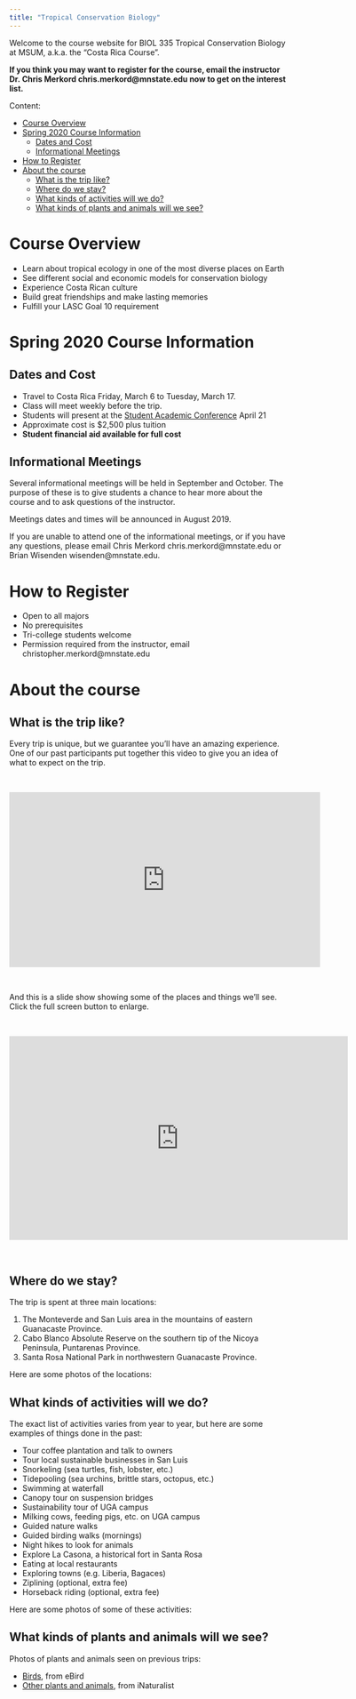 ```yaml
---
title: "Tropical Conservation Biology"
---
```


Welcome to the course website for BIOL 335 Tropical Conservation Biology at MSUM, a.k.a. the "Costa Rica Course".

**If you think you may want to register for the course, email the instructor Dr. Chris Merkord chris.merkord@mnstate.edu now to get on the interest list.**

Content:

- [Course Overview]
- [Spring 2020 Course Information]
    - [Dates and Cost]
    - [Informational Meetings]
- [How to Register]
- [About the course]
    - [What is the trip like?]
    - [Where do we stay?]
    - [What kinds of activities will we do?]
    - [What kinds of plants and animals will we see?]

# Course Overview

- Learn about tropical ecology in one of the most diverse places on Earth
- See different social and economic models for conservation biology
- Experience Costa Rican culture
- Build great friendships and make lasting memories
- Fulfill your LASC Goal 10 requirement

# Spring 2020 Course Information

## Dates and Cost

- Travel to Costa Rica Friday, March 6 to Tuesday, March 17.
- Class will meet weekly before the trip.
- Students will present at the [Student Academic Conference](https://www.mnstate.edu/sac/) April 21
- Approximate cost is $2,500 plus tuition
- **Student financial aid available for full cost**

## Informational Meetings

Several informational meetings will be held in September and October. The purpose of these is to give students a chance to hear more about the course and to ask questions of the instructor.

Meetings dates and times will be announced in August 2019.

If you are unable to attend one of the informational meetings, or if you have any questions, please email Chris Merkord chris.merkord@mnstate.edu or Brian Wisenden wisenden@mnstate.edu.

# How to Register

- Open to all majors
- No prerequisites
- Tri-college students welcome
- Permission required from the instructor, email christopher.merkord@mnstate.edu

# About the course

## What is the trip like?

Every trip is unique, but we guarantee you'll have an amazing experience. One of our past participants put together this video to give you an idea of what to expect on the trip.

<br />

<iframe width="560" height="315" src="https://www.youtube.com/embed/ylkJviot8Y4" frameborder="0" allow="autoplay; encrypted-media" allowfullscreen></iframe>

<br />

And this is a slide show showing some of the places and things we'll see. Click the full screen button to enlarge.

<br />

<iframe src="https://mnscu-my.sharepoint.com/personal/su7849xi_minnstate_edu/_layouts/15/Doc.aspx?sourcedoc={af26d47f-c379-45ac-a165-ee124504defd}&amp;action=embedview&amp;wdAr=1.7777777777777777" width="610px" height="367px" frameborder="0">This is an embedded <a target="_blank" href="https://office.com">Microsoft Office</a> presentation, powered by <a target="_blank" href="https://office.com/webapps">Office Online</a>.</iframe>

<br />

## Where do we stay?

The trip is spent at three main locations:

1. The Monteverde and San Luis area in the mountains of eastern Guanacaste Province.
2. Cabo Blanco Absolute Reserve on the southern tip of the Nicoya Peninsula, Puntarenas Province.
3. Santa Rosa National Park in northwestern Guanacaste Province.

Here are some photos of the locations:



## What kinds of activities will we do?

The exact list of activities varies from year to year, but here are some examples of things done in the past:

- Tour coffee plantation and talk to owners
- Tour local sustainable businesses in San Luis
- Snorkeling (sea turtles, fish, lobster, etc.)
- Tidepooling (sea urchins, brittle stars, octopus, etc.)
- Swimming at waterfall
- Canopy tour on suspension bridges
- Sustainability tour of UGA campus
- Milking cows, feeding pigs, etc. on UGA campus
- Guided nature walks
- Guided birding walks (mornings)
- Night hikes to look for animals
- Explore La Casona, a historical fort in Santa Rosa
- Eating at local restaurants
- Exploring towns (e.g. Liberia, Bagaces)
- Ziplining (optional, extra fee)
- Horseback riding (optional, extra fee)

Here are some photos of some of these activities:

## What kinds of plants and animals will we see?

Photos of plants and animals seen on previous trips:

- [Birds](https://ebird.org/media/catalog?mediaType=Photo&searchField=user&includeUnconfirmed=true&userId=USER150509&regionCode=CR&sort=upload_date_desc), from eBird
- [Other plants and animals](https://www.inaturalist.org/projects/msum-costa-rica?tab=observations&subtab=grid), from iNaturalist